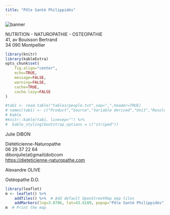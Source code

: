 ```yaml
---
title: "Pôle Santé Philippidès"
---
```


<img class="banner" src="images/Montpellier_banner.jpg" alt="banner">

<div class="intro">
NUTRITION - NATUROPATHIE - OSTEOPATHIE<br>
41, av Bouisson Bertrand<br>
34 090 Montpellier
</div>

```r
library(knitr)
library(kableExtra)
opts_chunk$set(
	fig.align="center",
	echo=TRUE,
	message=FALSE,
	warning=FALSE,
	cache=TRUE,
	cache.lazy=FALSE 
)
```

```r
#tab1 <- read.table("tables/people.txt",sep=",",header=TRUE)
# names(tab1) <- c("Product","Source","Variable derived","Unit","Resolution (m)")
# Kable
#knitr::kable(tab1, linesep="") %>%
#  kable_styling(bootstrap_options = c("striped"))
```

<div class="people_list">

<div class="people">
<div class="name">Julie DIBON</div>
<p>Diététicienne-Naturopathe<br>
06 29 37 22 64<br>
dibonjulie(at)gmail(dot)com<br>
<https://dieteticienne-naturopathe.com></p>
</div>

<div class="people">
<div class="name">Alexandre OLIVE</div>
<p>Ostéopathe D.O.<br></p>
</div>

</div>

```r
library(leaflet)
m <- leaflet() %>%
	addTiles() %>%  # Add default OpenStreetMap map tiles
	addMarkers(lng=3.8706, lat=43.6189, popup="Pôle Santé Philippidès")
m  # Print the map
```


